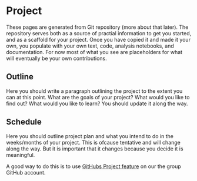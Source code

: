 # Project {.unnumbered}

These pages are generated from Git repository (more about that later). The repository serves both as a source of practial information to get you started, and as a scaffold for your project. Once you have copied it and made it your own, you populate with your own text, code, analysis notebooks, and documentation. For now most of what you see are placeholders for what will eventually be your own contributions.

## Outline

Here you should write a paragraph outlining the project to the extent you can at this point. What are the goals of your project? What would you like to find out? What would you like to learn? You should update it along the way.

## Schedule

Here you should outline project plan and what you intend to do in the weeks/months of your project. This is ofcause tentative and will change along the way. But it is important that it changes because you decide it is meaningful.

A good way to do this is to use [GitHubs Project feature](https://github.com/orgs/munch-lab/projects) on our the group GitHub account.
